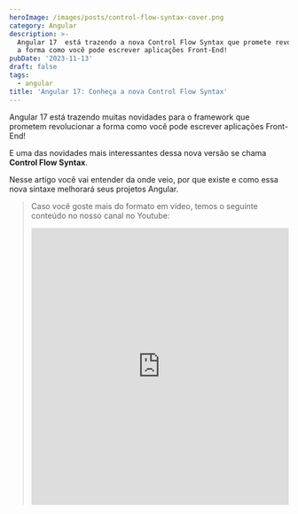 ```yaml
---
heroImage: /images/posts/control-flow-syntax-cover.png
category: Angular
description: >-
  Angular 17  está trazendo a nova Control Flow Syntax que promete revolucionar
  a forma como você pode escrever aplicações Front-End!
pubDate: '2023-11-13'
draft: false
tags:
  - angular
title: 'Angular 17: Conheça a nova Control Flow Syntax'
---
```


Angular 17 está trazendo muitas novidades para o framework que prometem revolucionar a forma como você pode escrever aplicações Front-End!

E uma das novidades mais interessantes dessa nova versão se chama **Control Flow Syntax**.

Nesse artigo você vai entender da onde veio, por que existe e como essa nova sintaxe melhorará seus projetos Angular.

> Caso você goste mais do formato em vídeo, temos o seguinte conteúdo no nosso canal no Youtube:
>
> <iframe
> 	width='100%'
> 	height='500px'
> 	src='https://www.youtube.com/embed/bP_Aqc6HQtY?si=OtCTc4kfZK2GRrzr'
> 	title='YouTube video player'
> 	frameborder='0'
> 	allow='accelerometer; autoplay; clipboard-write; encrypted-media; gyroscope; picture-in-picture; web-share'
> 	allowfullscreen
> />

## Mas o que é Control Flow Syntax?

Com o passar dos anos e novas tecnologias surgindo no mercado (como Svelte), maneiras mais eficientes e, também, mais simples de escrever o template dos componentes foram criadas.

O time que mantém o [Angular](https://angular.dev) resolveu então modernizar e aprimorar como os templates são escritos hoje. Assim, uma nova sintaxe começou a ser criada, que seria chamada de **Control Flow Syntax**.

Duas RFCs (Request For Comments) no repositório oficial do [Angular](https://angular.dev) foram criadas para que a comunidade opinasse em relação a essa nova funcionalidade.

E como você já deve imaginar, a comunidade opinou muuito.

> Veja as RFCs nos links abaixo \
> \
> [\[Complete\] RFC: Built-In Control Flow](https://github.com/angular/angular/discussions/50719)\
> [\[Summary\] Control Flow & Deferred Loading](https://github.com/angular/angular/discussions/51241)

A ideia inicial era trazer uma sintaxe muito próxima ao que o Svelte tem, que inclusive foi chamada de "# syntax".

O código abaixo mostra como essa sintaxe funcionaria.

```javascript
{#if cond.expr }
  Main case was true!
{:else if other.expr}
  Extra case was true!
{:else }
  False case !
  {/if}
```

No geral a comunidade não gostou muito da ideia, principalmente por essa sintaxe ser muito verbosa e lembrar também o antigo [Handlebars](https://handlebarsjs.com).

Sugestões surgiram, e uma delas que, inclusive foi a escolhida, se chamava "@ syntax".

Bem sujestivo né?

Essa sintaxe (@ syntax) era mais inspirada no universo .NET, mais especificamente na Template Engine chamada [Razor](https://learn.microsoft.com/pt-br/aspnet/core/razor-pages/?view=aspnetcore-7.0&tabs=visual-studio).

O código abaixo mostra como essa sintaxe funcionaria.

```javascript
@if showBody {
  <body-cmp />
} @else if showSummary {
  <summary-cmp />
} @else {
  Nothing to see here...
}
```

Talvez por ser menos verbosa e mais fácil de entender, a comunidade abraçou melhor essa forma de escrever a nova Control Flow Syntax.

Pois bem, vamos agora entender o que mudou com essa nova sintaxe e como isso afeta seus projetos.

## A nova sintaxe @

Basicamente três novos operadores foram criados para substituir ao poucos as diretivas estruturais que temos hoje (NgIf, NgFor, NgSwitch).

Esses operadores são:

- @if
- @for
- @switch

Essa substituição citada acima será feita em fases, o que significa que essa nova sintaxe não quebrará os projetos quando uma migração acontecer. Nessa nova versão do Angular, todas as diretivas estruturais funcionam normalmente.

Agora, vamos desbravar cada uma delas em detalhes!

## Operador @if

Esse operador, como você já deve imaginar, é utilizado para declarar uma condição do tipo `if`. A ideia é ter um bloco condicional mais declarativo que simplefique como condições do tipo `if / else` são feitas hoje.

Código abaixo exemplifica bem como esse novo operador funciona:

```javascript
@if (inputControl.value !== '') {
  // some code
} @else if (inputControl.value !== 'some-value') {
  // some code
} @else {
  // some code
}
```

Note que agora existe também operadores para `@else if` e `@else` que tornam o código bem mais legível.

Caso você esteja se perguntando "E como faço para usar o @if com um Observable?", aqui vai um exemplo bem simples de como fazer.

```javascript
@if (users$ | async; as users) {
  {{ users.length } }
}
```

## Operador @for

Muito útil para renderizar elementos em loop. O operador @for traz mais organização e performance para seu código.

O código abaixo mostra como utilizar o mesmo.

```javascript
@for (item of searchResults$ | async; track item; let index = $index) {
    <div>{{ index + 1}} - {{ item }}</div>
} @empty {
  <strong>No items found</strong>
}
```

Algumas coisas nessa nova sintaxe são muito importantes destacar:

#### Track

##### Track é obrigatório ser informado sempre o @for ser utilizado.

##### Essa abordagem traz mais performance para o gerenciamento de elementos renderizados dentro de um loop, fazendo com que o Angular consiga identificar quais elementos mudaram com muito mais eficiência.

Note também que não é mais necessário informar uma função para que o track funcione, o próprio Angular já faz isso por você - só necessário passar um valor que nunca mude (como um id) para o track.

#### Variáveis

Váriaveis relativas ao loop podem ser acessadas da seguinte forma let index = $index. Existem várias que você pode usar e, caso esteja curioso para saber quais, [a documentação oficial do Angular mostra todas as variáveis disponívels.](https://angular.dev/guide/templates/control-flow#index-and-other-contextual-variables)

#### Bloco @empty

O bloco @empty permite renderizar um bloco de código (HTML, componentes Angular) quando o Array passado para o loop ser vazio. Ou seja, sem nenhuma posição no mesmo.

Essa é talvez a funcionalidade mais relevante do @for , pois até então era necessário fazer condicionais como searchResults.length > 0 para decidir que tipo de conteúdo seria renderizado.

## Operador @switch

Muito inspirado na instrução switch do Javascript, esse operador permite declarar várias condições de forma mais estruturada (geralmente mais estrutura que @if / @else).

```javascript
@switch (condition) {
  @case (caseA) {
    Case A.
  }
  @case (caseB) {
    Case B.
  }
  @default {
    Default case.
  }
}
```

## Todos os projetos existentes vão quebrar?

Essa pergunta provavelmente está e vai ecoar na mente de muitas pessoas por um bom tempo.

A comunidade recebeu com muita estranhaza a nova **Control Flow Syntax**. E isso tem muita relação com a necessidade de mudança e talvez mais uma possível grande quebra nos projetos existentes (como aconteceu com Angular 2).

A verdade é que nenhuma grande quebra irá acontecer, pois o Angular está muito maduro, com uma arquitetura muito flexível e recursos que permitem fazer migrações com muita facilidade.

Inclusive junto com o Angular 17, um novo schematics foi lançado para facilitar a migração para a nova **Control Flow Syntax** em projetos existentes.

É só executar o comando abaixo no seu terminal.

```javascript
ng generate @angular/core:control-flow
```

Depois de todos os animos sendo acalmados, é hora de comparar um código escrito da forma antiga (com NgIf eNgFor) e outro escrito da forma nova (com @if e @for)!

## Comparando a verbosidade dos templates

Nada como uma boa comparação para entender como um recurso realmente melhora algo que não estava tão bom.

Nos códigos abaixo será mostrado dois templates, um escrito com as diretivas estruturais (NgIf e NgFor) e outro escrito a nova **Control Flow Syntax**.

Note que ambos os templates **renderizam exatamente a mesma coisa!**

Código usando apenas **diretivas estruturais**:

```html
<input id="search" type="text" [formControl]="inputControl" placeholder="Search a language" />

<ng-container *ngIf="inputControl.value !== ''; else inputControlWithoutValueTemplate" ;>
	<h3>Search Results</h3>

	<ng-container *ngIf="searchResults$ | async as searchResults">
		<ng-container *ngIf="searchResults.length > 0; else noItemsFoundTemplate">
			<ng-container
				*ngFor="let item of searchResults$ | async; trackBy: trackBy; let index = index;"
			>
				<div>{{ index + 1 }} - {{ item }}</div>
			</ng-container>
		</ng-container>

		<ng-template #noItemsFoundTemplate>
			<strong>No items found</strong>
		</ng-template>
	</ng-container>
</ng-container>

<ng-template #inputControlWithoutValueTemplate>
	<h3>Searchs results will be shown here :)</h3>
</ng-template>

<h3>All Available Languages</h3>

<ng-container *ngFor="let item of languages; trackBy: trackBy; let index = index">
	<div>{{ index + 1 }} - {{ item }}</div>
</ng-container>
```

Código usando a nova **Control Flow Syntax**:

```razor
<input id="search" type="text" [formControl]="inputControl" placeholder="Search a language">

@if(inputControl.value !== '') {
  <h3>Search Results</h3>

  @for (item of searchResults$ | async; track item; let index = $index) {
    <div>{{ index + 1 }} - {{ item }}</div>
  } @empty {
    <strong>No items found</strong>
  }

} @else {
  <h3>Search results will be shown here :)</h3>
}

<h3>All Available Languages</h3>

@for (item of languages; track item; let index = $index) {
  <div>{{ index + 1 }} - {{ item }}</div>
}
```

A diferença é absurda! Muito menos código escrito e o template está muito mais simples de entender.

A nova sintaxe traz muitas melhorias para performance, mas também para experiência de desenvolvimento que, no Angular, muitas vezes foi deixada de lado em versões passadas.

## Conclusão

**Control Flow Syntax** veio com tudo e com certeza irá trazer muitas melhorias para o processo de renderização e também para como os templates são escritos hoje.

O futuro com esse novo recurso é brilhante! Muita coisa ainda irá surgir com essa nova funcionalidade.

Obrigado por ler até aqui e até mais! :)
